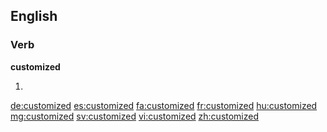 ==English==

===Verb===
'''customized'''

# {{past of|customize}}

[[de:customized]]
[[es:customized]]
[[fa:customized]]
[[fr:customized]]
[[hu:customized]]
[[mg:customized]]
[[sv:customized]]
[[vi:customized]]
[[zh:customized]]
